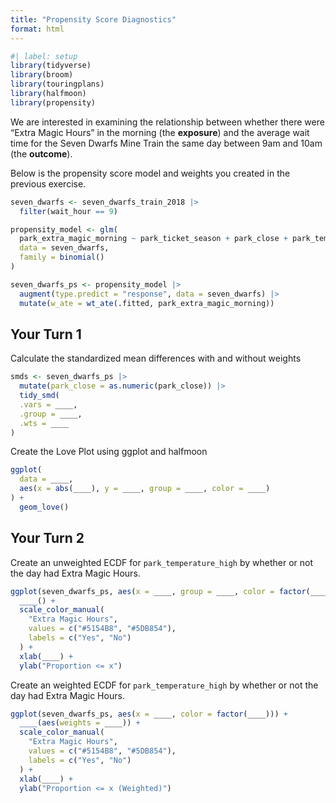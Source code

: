 ```yaml
---
title: "Propensity Score Diagnostics"
format: html
---
```



```r
#| label: setup
library(tidyverse)
library(broom)
library(touringplans)
library(halfmoon)
library(propensity)
```

We are interested in examining the relationship between whether there were "Extra Magic Hours" in the morning (the **exposure**) and the average wait time for the Seven Dwarfs Mine Train the same day between 9am and 10am (the **outcome**).

Below is the propensity score model and weights you created in the previous exercise.

```r
seven_dwarfs <- seven_dwarfs_train_2018 |>
  filter(wait_hour == 9)

propensity_model <- glm(
  park_extra_magic_morning ~ park_ticket_season + park_close + park_temperature_high,
  data = seven_dwarfs,
  family = binomial()
)

seven_dwarfs_ps <- propensity_model |>
  augment(type.predict = "response", data = seven_dwarfs) |>
  mutate(w_ate = wt_ate(.fitted, park_extra_magic_morning))
```

## Your Turn 1

Calculate the standardized mean differences with and without weights

```r
smds <- seven_dwarfs_ps |>
  mutate(park_close = as.numeric(park_close)) |>
  tidy_smd(
  .vars = ____,
  .group = ____,
  .wts = ____
)
```

Create the Love Plot using ggplot and halfmoon

```r
ggplot(
  data = ____,
  aes(x = abs(____), y = ____, group = ____, color = ____)
) +
  geom_love()
```

## Your Turn 2

Create an unweighted ECDF for `park_temperature_high` by whether or not the day had Extra Magic Hours.

```r
ggplot(seven_dwarfs_ps, aes(x = ____, group = ____, color = factor(____))) +
  ____() +
  scale_color_manual(
    "Extra Magic Hours", 
    values = c("#5154B8", "#5DB854"),
    labels = c("Yes", "No")
  ) + 
  xlab(____) + 
  ylab("Proportion <= x") 
```

Create an weighted ECDF for `park_temperature_high` by whether or not the day had Extra Magic Hours.

```r
ggplot(seven_dwarfs_ps, aes(x = ____, color = factor(____))) +
  ____(aes(weights = ____)) + 
  scale_color_manual(
    "Extra Magic Hours",
    values = c("#5154B8", "#5DB854"),
    labels = c("Yes", "No")
  ) +
  xlab(____) +
  ylab("Proportion <= x (Weighted)")
```

